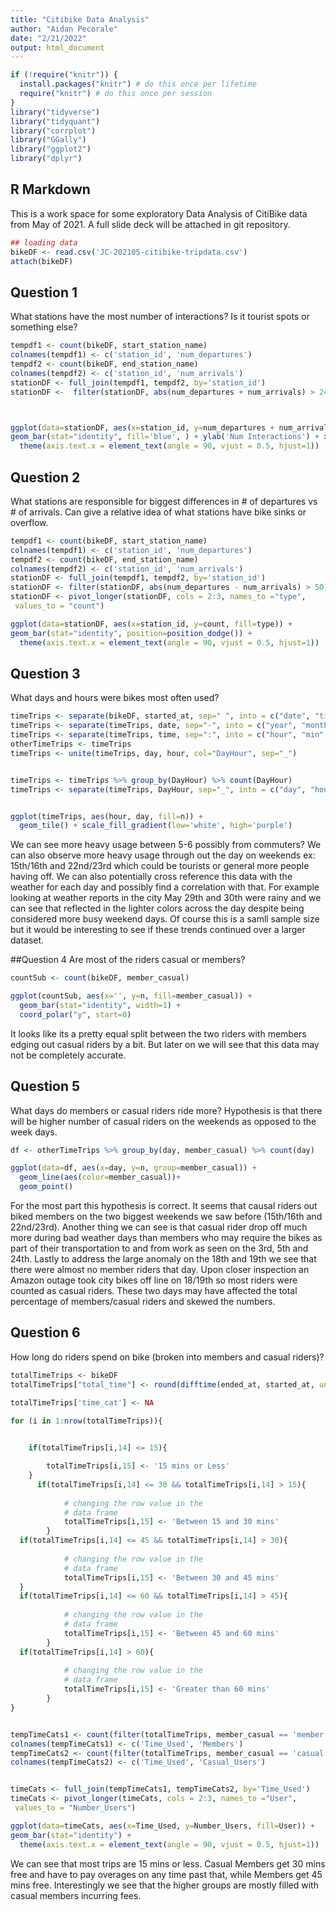 ```yaml
---
title: "Citibike Data Analysis"
author: "Aidan Pecorale"
date: "2/21/2022"
output: html_document
---
```


```r
if (!require("knitr")) {
  install.packages("knitr") # do this once per lifetime
  require("knitr") # do this once per session
}
library("tidyverse")
library("tidyquant")
library("corrplot")
library("GGally")
library("ggplot2")
library("dplyr")
```

## R Markdown

This is a work space for some exploratory Data Analysis of CitiBike data from May of 2021. A full slide deck will be attached in git repository. 

```r
## loading data
bikeDF <- read.csv('JC-202105-citibike-tripdata.csv')
attach(bikeDF)

```
## Question 1

What stations have the most number of interactions? Is it tourist spots or something else?

```r
tempdf1 <- count(bikeDF, start_station_name)
colnames(tempdf1) <- c('station_id', 'num_departures')
tempdf2 <- count(bikeDF, end_station_name)
colnames(tempdf2) <- c('station_id', 'num_arrivals')
stationDF <- full_join(tempdf1, tempdf2, by='station_id')
stationDF <-  filter(stationDF, abs(num_departures + num_arrivals) > 2440)



ggplot(data=stationDF, aes(x=station_id, y=num_departures + num_arrivals)) +
geom_bar(stat="identity", fill='blue', ) + ylab('Num Interactions') + xlab('Station Name') +
  theme(axis.text.x = element_text(angle = 90, vjust = 0.5, hjust=1))
```



## Question 2

What stations are responsible for biggest differences in # of departures vs # of arrivals. Can give a relative idea of what stations have bike sinks or overflow.

```r
tempdf1 <- count(bikeDF, start_station_name)
colnames(tempdf1) <- c('station_id', 'num_departures')
tempdf2 <- count(bikeDF, end_station_name)
colnames(tempdf2) <- c('station_id', 'num_arrivals')
stationDF <- full_join(tempdf1, tempdf2, by='station_id')
stationDF <- filter(stationDF, abs(num_departures - num_arrivals) > 50)
stationDF <- pivot_longer(stationDF, cols = 2:3, names_to ="type",
 values_to = "count")

ggplot(data=stationDF, aes(x=station_id, y=count, fill=type)) +
geom_bar(stat="identity", position=position_dodge()) + 
  theme(axis.text.x = element_text(angle = 90, vjust = 0.5, hjust=1))
```

## Question 3
What days and hours were bikes most often used?

```r

timeTrips <- separate(bikeDF, started_at, sep=" ", into = c("date", "time"))
timeTrips <- separate(timeTrips, date, sep="-", into = c("year", "month", "day"))
timeTrips <- separate(timeTrips, time, sep=":", into = c("hour", "min", "sec"))
otherTimeTrips <- timeTrips
timeTrips <- unite(timeTrips, day, hour, col="DayHour", sep="_")


timeTrips <- timeTrips %>% group_by(DayHour) %>% count(DayHour)
timeTrips <- separate(timeTrips, DayHour, sep="_", into = c("day", "hour"))


ggplot(timeTrips, aes(hour, day, fill=n)) + 
  geom_tile() + scale_fill_gradient(low='white', high='purple')


```
We can see more heavy usage between 5-6 possibly from commuters?
We can also observe more heavy usage through out the day on weekends ex: 15th/16th and 22nd/23rd which could be tourists or general more people having off. We can also potentially cross reference this data with the weather for each day and possibly find a correlation with that. For example looking at weather reports in the city May 29th and 30th were rainy and we can see that reflected in the lighter colors across the day despite being considered more busy weekend days.
Of course this is a samll sample size but it would be interesting to see if these trends continued over a larger dataset.

##Question 4
Are most of the riders casual or members?

```r

countSub <- count(bikeDF, member_casual)

ggplot(countSub, aes(x='', y=n, fill=member_casual)) +
  geom_bar(stat="identity", width=1) +
  coord_polar("y", start=0)

```
It looks like its a pretty equal split between the two riders with members edging out casual riders by a bit. But later on we will see that this data may not be completely accurate. 


## Question 5 
What days do members or casual riders ride more? Hypothesis is that there will be higher number of casual riders on the weekends as opposed to the week days. 

```r

df <- otherTimeTrips %>% group_by(day, member_casual) %>% count(day)

ggplot(data=df, aes(x=day, y=n, group=member_casual)) +
  geom_line(aes(color=member_casual))+
  geom_point()

```
For the most part this hypothesis is correct. It seems that causal riders out biked members on the two biggest weekends we saw before (15th/16th and 22nd/23rd). Another thing we can see is that casual rider drop off much more during bad weather days than members who may require the bikes as part of their transportation to and from work as seen on the 3rd, 5th and 24th. 
Lastly to address the large anomaly on the 18th and 19th we see that there were almost no member riders that day. Upon closer inspection an Amazon outage took city bikes off line on 18/19th so most riders were counted as casual riders. These two days may have affected the total percentage of members/casual riders and skewed the numbers.


## Question 6

How long do riders spend on bike (broken into members and casual riders)?

```r
totalTimeTrips <- bikeDF
totalTimeTrips["total_time"] <- round(difftime(ended_at, started_at, units="mins"))

totalTimeTrips['time_cat'] <- NA

for (i in 1:nrow(totalTimeTrips)){
     

    if(totalTimeTrips[i,14] <= 15){

        totalTimeTrips[i,15] <- '15 mins or Less'
    }
      if(totalTimeTrips[i,14] <= 30 && totalTimeTrips[i,14] > 15){
              
            # changing the row value in the 
            # data frame
            totalTimeTrips[i,15] <- 'Between 15 and 30 mins'
        }
  if(totalTimeTrips[i,14] <= 45 && totalTimeTrips[i,14] > 30){
              
            # changing the row value in the 
            # data frame
            totalTimeTrips[i,15] <- 'Between 30 and 45 mins'
  }
  if(totalTimeTrips[i,14] <= 60 && totalTimeTrips[i,14] > 45){
              
            # changing the row value in the 
            # data frame
            totalTimeTrips[i,15] <- 'Between 45 and 60 mins'
        }
  if(totalTimeTrips[i,14] > 60){
              
            # changing the row value in the 
            # data frame
            totalTimeTrips[i,15] <- 'Greater than 60 mins'
        }
}



```
```r

tempTimeCats1 <- count(filter(totalTimeTrips, member_casual == 'member'), time_cat)
colnames(tempTimeCats1) <- c('Time_Used', 'Members')
tempTimeCats2 <- count(filter(totalTimeTrips, member_casual == 'casual'), time_cat)
colnames(tempTimeCats2) <- c('Time_Used', 'Casual_Users')


timeCats <- full_join(tempTimeCats1, tempTimeCats2, by='Time_Used')
timeCats <- pivot_longer(timeCats, cols = 2:3, names_to ="User",
 values_to = "Number_Users")

ggplot(data=timeCats, aes(x=Time_Used, y=Number_Users, fill=User)) +
geom_bar(stat="identity") + 
  theme(axis.text.x = element_text(angle = 90, vjust = 0.5, hjust=1))

```
We can see that most trips are 15 mins or less. Casual Members get 30 mins free and have to pay overages on any time past that, while Members get 45 mins free. Interestingly we see that the higher groups are mostly filled with casual members incurring fees.
